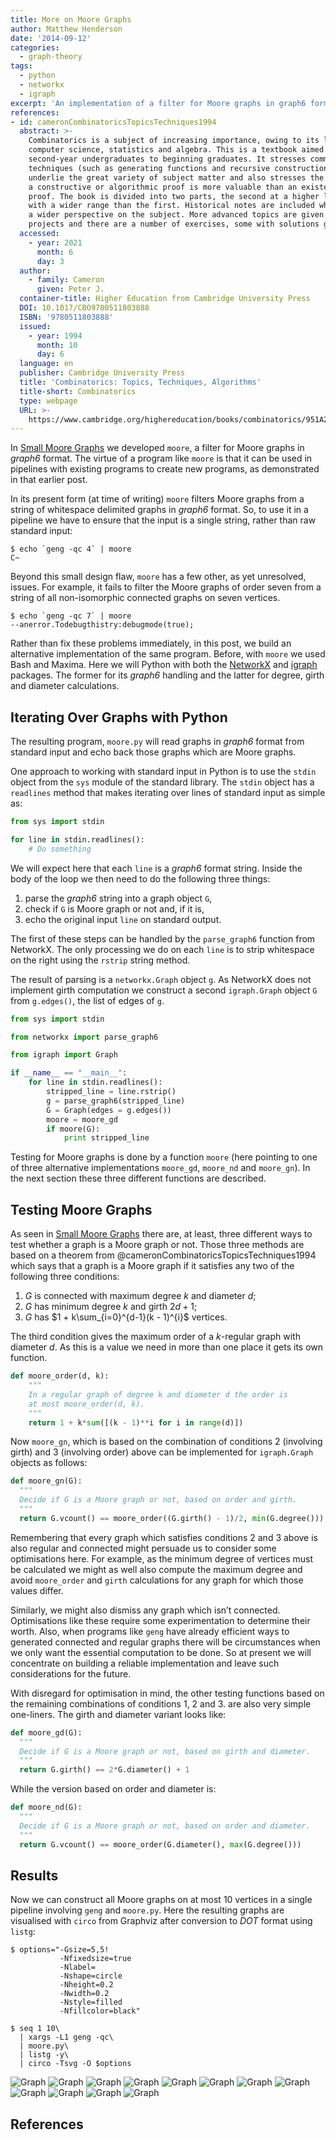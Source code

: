 ```yaml
---
title: More on Moore Graphs
author: Matthew Henderson
date: '2014-09-12'
categories:
  - graph-theory
tags:
  - python
  - networkx
  - igraph
excerpt: 'An implementation of a filter for Moore graphs in graph6 format in Python using the NetworkX and igraph packages'
references:
- id: cameronCombinatoricsTopicsTechniques1994
  abstract: >-
    Combinatorics is a subject of increasing importance, owing to its links with
    computer science, statistics and algebra. This is a textbook aimed at
    second-year undergraduates to beginning graduates. It stresses common
    techniques (such as generating functions and recursive construction) which
    underlie the great variety of subject matter and also stresses the fact that
    a constructive or algorithmic proof is more valuable than an existence
    proof. The book is divided into two parts, the second at a higher level and
    with a wider range than the first. Historical notes are included which give
    a wider perspective on the subject. More advanced topics are given as
    projects and there are a number of exercises, some with solutions given.
  accessed:
    - year: 2021
      month: 6
      day: 3
  author:
    - family: Cameron
      given: Peter J.
  container-title: Higher Education from Cambridge University Press
  DOI: 10.1017/CBO9780511803888
  ISBN: '9780511803888'
  issued:
    - year: 1994
      month: 10
      day: 6
  language: en
  publisher: Cambridge University Press
  title: 'Combinatorics: Topics, Techniques, Algorithms'
  title-short: Combinatorics
  type: webpage
  URL: >-
    https://www.cambridge.org/highereducation/books/combinatorics/951A2163C96B61B09140F054E021A9FE
---
```


In
[Small Moore Graphs](/post/2014/08/22/moore-graphs)
we developed
`moore`, a filter for Moore graphs in *graph6* format. The virtue of a program like
`moore` is that it can be used in pipelines with existing programs to create new
programs, as demonstrated in that earlier post.

In its present form (at time of writing) `moore` filters Moore graphs from a
string of whitespace delimited graphs in *graph6* format. So, to use it in a
pipeline we have to ensure that the input is a single string, rather than raw
standard input:

    $ echo `geng -qc 4` | moore
    C~

Beyond this small design flaw, `moore` has a few other, as yet unresolved,
issues. For example, it fails to filter the Moore graphs of order seven from a
string of all non-isomorphic connected graphs on seven vertices.

    $ echo `geng -qc 7` | moore
    --anerror.Todebugthistry:debugmode(true);

Rather than fix these problems immediately, in this post, we build an
alternative implementation of the same program. Before, with `moore` we used
Bash and Maxima. Here we will Python with both the
[NetworkX](http://networkx.lanl.gov/)
and
[igraph](http://igraph.org/)
packages. The former for its *graph6* handling and the latter
for degree, girth and diameter calculations.

Iterating Over Graphs with Python
---------------------------------

The resulting program, `moore.py` will read graphs in *graph6* format from
standard input and echo back those graphs which are Moore graphs.

One approach to working with standard input in Python is to use the `stdin`
object from the `sys` module of the standard library. The `stdin` object has a
`readlines` method that makes iterating over lines of standard input as simple
as:

```python
from sys import stdin

for line in stdin.readlines():
    # Do something
```

We will expect here that each `line` is a *graph6* format string. Inside the
body of the loop we then need to do the following three things:

1. parse the *graph6* string into a graph object `G`,
2. check if `G` is Moore graph or not and, if it is,
3. echo the original input `line` on standard output.

The first of these steps can be handled by the `parse_graph6` function from
NetworkX. The only processing we do on each `line` is to strip whitespace on
the right using the `rstrip` string method.

The result of parsing is a `networkx.Graph` object `g`. As NetworkX does not
implement girth computation we construct a second `igraph.Graph` object `G` from
`g.edges()`, the list of edges of `g`.

```python
from sys import stdin

from networkx import parse_graph6

from igraph import Graph

if __name__ == "__main__":
    for line in stdin.readlines():
        stripped_line = line.rstrip()
        g = parse_graph6(stripped_line)
        G = Graph(edges = g.edges())
        moore = moore_gd
        if moore(G):
            print stripped_line
```

Testing for Moore graphs is done by a function `moore` (here pointing to one of
three alternative implementations `moore_gd`, `moore_nd` and `moore_gn`). In the
next section these three different functions are described.

Testing Moore Graphs
--------------------

As seen in
[Small Moore Graphs](/post/2014/08/22/moore-graphs)
there
are, at least, three different ways to test whether a graph is a Moore graph
or not. Those three methods are based on a theorem from
@cameronCombinatoricsTopicsTechniques1994
which says that a graph is a Moore graph if
it satisfies any two of the following three conditions:

1. $G$ is connected with maximum degree $k$ and diameter $d$;
2. $G$ has minimum degree $k$ and girth $2d + 1$;
3. $G$ has $1 + k\sum_{i=0}^{d-1}(k - 1)^{i}$ vertices.

The third condition gives the maximum order of a $k$-regular graph with
diameter $d$. As this is a value we need in more than one place it gets its
own function.

```python
def moore_order(d, k):
    """
    In a regular graph of degree k and diameter d the order is
    at most moore_order(d, k).
    """
    return 1 + k*sum([(k - 1)**i for i in range(d)])
```

Now `moore_gn`, which is based on the combination of conditions 2 (involving
girth) and 3 (involving order) above can be implemented for `igraph.Graph`
objects as follows:

```python
def moore_gn(G):
  """
  Decide if G is a Moore graph or not, based on order and girth.
  """
  return G.vcount() == moore_order((G.girth() - 1)/2, min(G.degree()))
```

Remembering that every graph which satisfies conditions 2 and 3 above is also
regular and connected might persuade us to consider some optimisations
here. For example, as the minimum degree of vertices must be calculated we might
as well also compute the maximum degree and avoid `moore_order` and `girth`
calculations for any graph for which those values differ.

Similarly, we might also dismiss any graph which isn't connected. Optimisations
like these require some experimentation to determine their worth. Also, when
programs like `geng` have already efficient ways to generated connected and
regular graphs there will be circumstances when we only want the essential
computation to be done. So at present we will concentrate on building a reliable
implementation and leave such considerations for the future.

With disregard for optimisation in mind, the other testing functions based
on the remaining combinations of conditions 1, 2 and 3. are also very simple
one-liners. The girth and diameter variant looks like:

```python
def moore_gd(G):
  """
  Decide if G is a Moore graph or not, based on girth and diameter.
  """
  return G.girth() == 2*G.diameter() + 1
```

While the version based on order and diameter is:

```python
def moore_nd(G):
  """
  Decide if G is a Moore graph or not, based on order and diameter.
  """
  return G.vcount() == moore_order(G.diameter(), max(G.degree()))
```

Results
-------

Now we can construct all Moore graphs on at most 10 vertices in a single
pipeline involving `geng` and `moore.py`. Here the resulting graphs are
visualised with `circo` from Graphviz after conversion to *DOT* format using
`listg`:

    $ options="-Gsize=5,5!
               -Nfixedsize=true
               -Nlabel=
               -Nshape=circle
               -Nheight=0.2
               -Nwidth=0.2
               -Nstyle=filled
               -Nfillcolor=black"

    $ seq 1 10\
      | xargs -L1 geng -qc\
      | moore.py\
      | listg -y\
      | circo -Tsvg -O $options

![Graph](img/noname.dot.svg)
![Graph](img/noname.dot.2.svg)
![Graph](img/noname.dot.3.svg)
![Graph](img/noname.dot.4.svg)
![Graph](img/noname.dot.5.svg)
![Graph](img/noname.dot.6.svg)
![Graph](img/noname.dot.7.svg)
![Graph](img/noname.dot.8.svg)
![Graph](img/noname.dot.9.svg)
![Graph](img/noname.dot.10.svg)
![Graph](img/noname.dot.11.svg)
![Graph](img/noname.dot.12.svg)

References
----------

